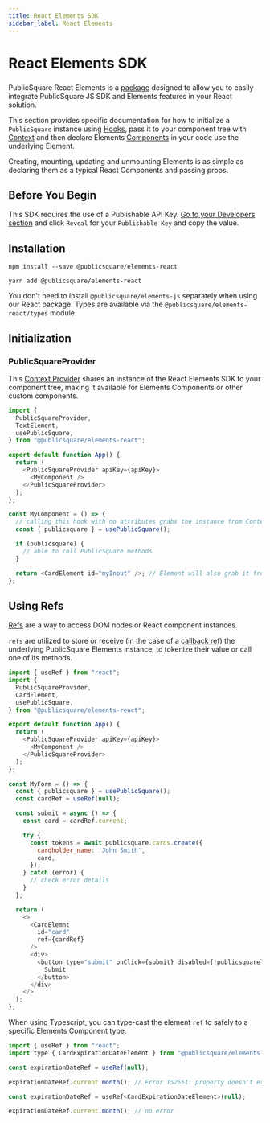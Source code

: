 ```yaml
---
title: React Elements SDK
sidebar_label: React Elements
---
```




# React Elements SDK

<GithubCard
  heading="React Elements SDK"
  icon={SDK.REACT}
  organization="publicsquare-financial"
  repository="publicsquare-elements"
/>

###

PublicSquare React Elements is a [package](https://www.npmjs.com/package/@publicsquare/elements-react) designed to allow you to easily integrate PublicSquare JS SDK and Elements features in your React solution.

This section provides specific documentation for how to initialize a `PublicSquare` instance using [Hooks](https://reactjs.org/docs/hooks-intro.html), pass it to your component tree with [Context](https://reactjs.org/docs/context.html) and then declare Elements [Components](https://reactjs.org/docs/components-and-props.html) in your code use the underlying Element.

Creating, mounting, updating and unmounting Elements is as simple as declaring them as a typical React Components and passing props.

## Before You Begin

This SDK requires the use of a Publishable API Key. [Go to your Developers section](https://portal.publicsquare.com/developers/api-keys) and click `Reveal` for your `Publishable Key` and copy the value.

## Installation

<Tabs className="publicsquare-tabs">
  <TabItem value="npm" label="npm">

```shell showLineNumbers
npm install --save @publicsquare/elements-react
```

  </TabItem>
  <TabItem value="yarn" label="yarn">

```shell showLineNumbers
yarn add @publicsquare/elements-react
```

  </TabItem>
</Tabs>

<Alert>You don't need to install <code>@publicsquare/elements-js</code> separately when using our React package. Types are available via the <code>@publicsquare/elements-react/types</code> module.</Alert>

## Initialization

### PublicSquareProvider

This [Context Provider](https://reactjs.org/docs/context.html) shares an instance of the React Elements SDK to your component tree, making it available for Elements Components or other custom components.

```javascript showLineNumbers
import {
  PublicSquareProvider,
  TextElement,
  usePublicSquare,
} from "@publicsquare/elements-react";

export default function App() {
  return (
    <PublicSquareProvider apiKey={apiKey}>
      <MyComponent />
    </PublicSquareProvider>
  );
};

const MyComponent = () => {
  // calling this hook with no attributes grabs the instance from Context
  const { publicsquare } = usePublicSquare();

  if (publicsquare) {
    // able to call PublicSquare methods
  }

  return <CardElement id="myInput" />; // Element will also grab it from the Context
};
```

## Using Refs

[Refs](https://react.dev/learn/referencing-values-with-refs) are a way to access DOM nodes or React component instances.

`refs` are utilized to store or receive (in the case of a [callback ref](https://react.dev/learn/referencing-values-with-refs)) the underlying PublicSquare Elements instance, to tokenize their value or call one of its methods.

```javascript showLineNumbers
import { useRef } from "react";
import {
  PublicSquareProvider,
  CardElement,
  usePublicSquare,
} from "@publicsquare/elements-react";

export default function App() {
  return (
    <PublicSquareProvider apiKey={apiKey}>
      <MyComponent />
    </PublicSquareProvider>
  );
};

const MyForm = () => {
  const { publicsquare } = usePublicSquare();
  const cardRef = useRef(null);

  const submit = async () => {
    const card = cardRef.current;

    try {
      const tokens = await publicsquare.cards.create({
        cardholder_name: 'John Smith',
        card,
      });
    } catch (error) {
      // check error details
    }
  };

  return (
    <>
      <CardElemnt
        id="card"
        ref={cardRef}
      />
      <div>
        <button type="submit" onClick={submit} disabled={!publicsquare}>
          Submit
        </button>
      </div>
    </>
  );
};
```

When using Typescript, you can type-cast the element `ref` to safely to a specific Elements Component type.

```javascript showLineNumbers
import { useRef } from "react";
import type { CardExpirationDateElement } from "@publicsquare/elements-react/types";

const expirationDateRef = useRef(null);

expirationDateRef.current.month(); // Error TS2551: property doesn't exist

const expirationDateRef = useRef<CardExpirationDateElement>(null);

expirationDateRef.current.month(); // no error
```
